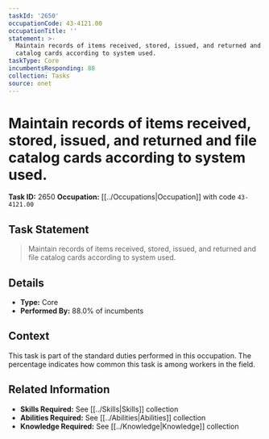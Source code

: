 ```yaml
---
taskId: '2650'
occupationCode: 43-4121.00
occupationTitle: ''
statement: >-
  Maintain records of items received, stored, issued, and returned and file
  catalog cards according to system used.
taskType: Core
incumbentsResponding: 88
collection: Tasks
source: onet
---
```

# Maintain records of items received, stored, issued, and returned and file catalog cards according to system used.

**Task ID:** 2650
**Occupation:** [[../Occupations|Occupation]] with code `43-4121.00`

## Task Statement

> Maintain records of items received, stored, issued, and returned and file catalog cards according to system used.

## Details

- **Type:** Core
- **Performed By:** 88.0% of incumbents

## Context

This task is part of the standard duties performed in this occupation. The percentage indicates how common this task is among workers in the field.

## Related Information

- **Skills Required:** See [[../Skills|Skills]] collection
- **Abilities Required:** See [[../Abilities|Abilities]] collection
- **Knowledge Required:** See [[../Knowledge|Knowledge]] collection

